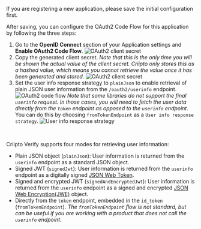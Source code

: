 If you are registering a new application, please save the initial configuration first.

After saving, you can configure the OAuth2 Code Flow for this application by following the three steps:

1. Go to the **OpenID Connect** section of your Application settings and **Enable OAuth2 Code Flow**.
   ![OAuth2 client secret](./images/oauth2-enable.png)
2. Copy the generated client secret. _Note that this is the only time you will be shown the actual value of the client secret. Criipto only stores this as a hashed value, which means you cannot retrieve the value once it has been generated and stored._
   ![OAuth2 client secret](./images/oauth2-client-secret.png)
3. Set the user info response strategy to `plainJson` to enable retrieval of plain JSON user information from the `/oauth2/userinfo` endpoint.
   ![OAuth2 code flow](./images/plain-json.png)
   _Note that some libraries do not support the final `userinfo` request. In those cases, you will need to fetch the user data directly from the `token` endpoint as opposed to the `userinfo` endpoint._ You can do this by choosing `fromTokenEndpoint` as a `User info response strategy`.
   ![User info response strategy](./images/userinfo-responsestrategy-fromtokenendpoint.png)

<br />

<Highlight icon="file-lines">

Criipto Verify supports four modes for retrieving user information:

- Plain JSON object (`plainJson`): User information is returned from the `userinfo` endpoint as a standard JSON object.
- Signed JWT (`signedJwt`): User information is returned from the `userinfo` endpoint as a digitally signed [JSON Web Token](/verify/getting-started/glossary/#jwt-json-web-token).
- Signed and encrypted JWT (`signedAndEncryptedJwt`): User information is returned from the `userinfo` endpoint as a signed and encrypted [JSON Web Encryption(JWE)](/verify/getting-started/glossary/#json-web-encryption-jwe) object.
- Directly from the `token` endpoint, embedded in the `id_token` (`fromTokenEndpoint`). _The `fromTokenEndpoint` flow is not standard, but can be useful if you are working with a product that does not call the `userinfo` endpoint._

</Highlight>
